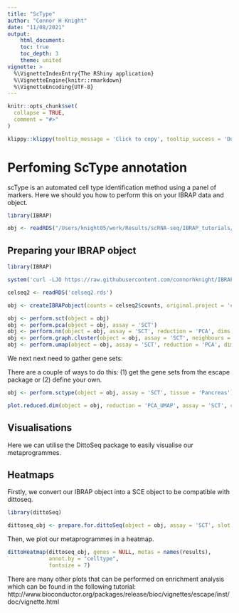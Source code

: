```yaml
---
title: "ScType"
author: "Connor H Knight"
date: "11/08/2021"
output: 
    html_document:
    toc: true
    toc_depth: 3
    theme: united
vignette: >
  %\VignetteIndexEntry{The RShiny application}
  %\VignetteEngine{knitr::rmarkdown}
  %\VignetteEncoding{UTF-8}
---
```


```r
knitr::opts_chunk$set(
  collapse = TRUE,
  comment = "#>"
)
```

```r
klippy::klippy(tooltip_message = 'Click to copy', tooltip_success = 'Done', position = c('bottom', 'right'))
```

# Perfoming ScType annotation

scType is an automated cell type identification method using a panel of markers. Here we should you how to perform this on your IBRAP data and object. 

```r

library(IBRAP)

obj <- readRDS("/Users/knight05/work/Results/scRNA-seq/IBRAP_tutorials/scType_tutorial/scType_tutorial.rds")

```

## Preparing your IBRAP object

```r

library(IBRAP)

system('curl -LJO https://raw.githubusercontent.com/connorhknight/IBRAP/main/data/celseq2.rds')

celseq2 <- readRDS('celseq2.rds')

obj <- createIBRAPobject(counts = celseq2$counts, original.project = 'celseq2', meta.data = celseq2$metadata) 

obj <- perform.sct(object = obj)
obj <- perform.pca(object = obj, assay = 'SCT')
obj <- perform.nn(object = obj, assay = 'SCT', reduction = 'PCA', dims.use = list(20))
obj <- perform.graph.cluster(object = obj, assay = 'SCT', neighbours = 'PCA_NN')
obj <- perform.umap(object = obj, assay = 'SCT', reduction = 'PCA', dims.use = list(20))

```

We next next need to gather gene sets:

There are a couple of ways to do this: (1) get the gene sets from the escape package or (2) define your own. 

```r

obj <- perform.sctype(object = obj, assay = 'SCT', tissue = 'Pancreas')

```

```r

plot.reduced.dim(object = obj, reduction = 'PCA_UMAP', assay = 'SCT', clust.method = 'metadata', column = 'scType_SCT_norm.scaled')

```

## Visualisations

Here we can utilise the DittoSeq package to easily visualise our metaprogrammes. 

## Heatmaps

Firstly, we convert our IBRAP object into a SCE object to be compatible with dittoseq. 

```r

library(dittoSeq)

dittoseq_obj <- prepare.for.dittoSeq(object = obj, assay = 'SCT', slot = 'normalised', reduction = 'PCA_UMAP', clust.method = 'metadata')

```

Then, we plot our metaprogrammes in a heatmap.

```r

dittoHeatmap(dittoseq_obj, genes = NULL, metas = names(results), 
             annot.by = "celltype", 
             fontsize = 7)

```

There are many other plots that can be performed on enrichment analysis which can be found in the following tutorial: http://www.bioconductor.org/packages/release/bioc/vignettes/escape/inst/doc/vignette.html




